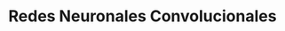 <!-- ::: watermark -->
<!-- <img src="img/aif-logo.png" width="400"/> -->
<!-- ::: -->

# Redes Neuronales Convolucionales


